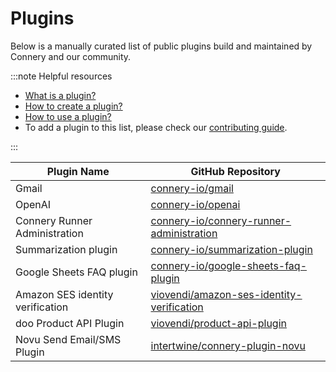 # Plugins

Below is a manually curated list of public plugins build and maintained by Connery and our community.

:::note Helpful resources

- [What is a plugin?](/docs/introduction/core-concepts#plugin)
- [How to create a plugin?](/docs/quickstart/create-plugin)
- [How to use a plugin?](/docs/quickstart/use-plugin)
- To add a plugin to this list, please check our [contributing guide](https://github.com/connery-io/connery/blob/main/CONTRIBUTING.md).

:::

| Plugin Name                      | GitHub Repository                                                                                         |
| -------------------------------- | --------------------------------------------------------------------------------------------------------- |
| Gmail                            | [connery-io/gmail](https://github.com/connery-io/gmail)                                                   |
| OpenAI                           | [connery-io/openai](https://github.com/connery-io/openai)                                                 |
| Connery Runner Administration    | [connery-io/connery-runner-administration](https://github.com/connery-io/connery-runner-administration)   |
| Summarization plugin             | [connery-io/summarization-plugin](https://github.com/connery-io/summarization-plugin)                     |
| Google Sheets FAQ plugin         | [connery-io/google-sheets-faq-plugin](https://github.com/connery-io/google-sheets-faq-plugin)             |
| Amazon SES identity verification | [viovendi/amazon-ses-identity-verification](https://github.com/viovendi/amazon-ses-identity-verification) |
| doo Product API Plugin           | [viovendi/product-api-plugin](https://github.com/viovendi/product-api-plugin)                             |
| Novu Send Email/SMS Plugin       | [intertwine/connery-plugin-novu](https://github.com/intertwine/connery-plugin-novu)                       |
